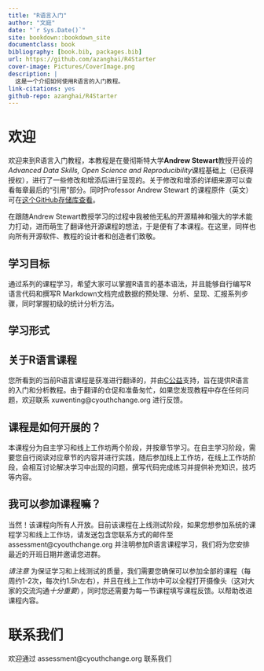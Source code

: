 ```yaml
---
title: "R语言入门"
author: "文庭"
date: "`r Sys.Date()`"
site: bookdown::bookdown_site
documentclass: book
bibliography: [book.bib, packages.bib]
url: https://github.com/azanghai/R4Starter
cover-image: Pictures/CoverImage.png
description: |
  这是一个介绍如何使用R语言的入门教程。
link-citations: yes
github-repo: azanghai/R4Starter
---
```


# 欢迎 {-}

欢迎来到R语言入门教程，本教程是在曼彻斯特大学**Andrew Stewart**教授开设的*Advanced Data Skills, Open Science and Reproducibility*课程基础上（已获得授权），进行了一些修改和增添后进行呈现的。关于修改和增添的详细来源可以查看每章最后的“引用”部分。同时Professor Andrew Stewart 的课程原件（英文）可在[这个GitHub存储库查看](https://github.com/ajstewartlang/MRes_BIOL63101)。


在跟随Andrew Stewart教授学习的过程中我被他无私的开源精神和强大的学术能力打动，进而萌生了翻译他开源课程的想法，于是便有了本课程。在这里，同样也向所有开源软件、教程的设计者和创造者们致敬。

## 学习目标 {-}

通过系列的课程学习，希望大家可以掌握R语言的基本语法，并且能够自行编写R语言代码和撰写R Markdown文档完成数据的预处理、分析、呈现、汇报系列步骤，同时掌握初级的统计分析方法。

## 学习形式 {-}

## 关于R语言课程 {-}

您所看到的当前R语言课程是获准进行翻译的，并由[C公益](https://www.cyouthchange.org/)支持，旨在提供R语言的入门和分析教程。由于翻译的仓促和准备匆忙，如果您发现教程中存在任何问题，欢迎联系 xuwenting@cyouthchange.org 进行反馈。

## 课程是如何开展的？ {-}

本课程分为自主学习和线上工作坊两个阶段，并按章节学习。在自主学习阶段，需要您自行阅读对应章节的内容并进行实践，随后参加线上工作坊，在线上工作坊阶段，会相互讨论解决学习中出现的问题，撰写代码完成练习并提供补充知识，技巧等内容。

## 我可以参加课程嘛？

当然！该课程向所有人开放。目前该课程在上线测试阶段，如果您想参加系统的课程学习和线上工作坊，请发送包含您联系方式的邮件至 assessment@cyouthchange.org 并注明参加R语言课程学习，我们将为您安排最近的开班日期并邀请您进群。

*请注意* 为保证学习和上线测试的质量，我们需要您确保可以参加全部的课程（每周约1-2次，每次约1.5h左右），并且在线上工作坊中可以全程打开摄像头（这对大家的交流沟通*十分重要*），同时您还需要为每一节课程填写课程反馈。以帮助改进课程内容。

# 联系我们

欢迎通过 assessment@cyouthchange.org 联系我们
